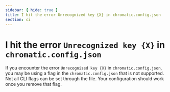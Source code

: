 ```yaml
---
sidebar: { hide: true }
title: I hit the error Unrecognized key {X} in chromatic.config.json
section: ci
---
```


# I hit the error `Unrecognized key {X}` in `chromatic.config.json`

If you encounter the error `Unrecognized key {X}` in `chromatic.config.json`, you may be using a flag in the `chromatic.config.json` that is not supported. Not all CLI flags can be set through the file. Your configuration should work once you remove that flag.
